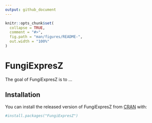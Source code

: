 ```yaml
---
output: github_document
---
```


<!-- README.md is generated from README.Rmd. Please edit that file -->

```r
knitr::opts_chunk$set(
  collapse = TRUE,
  comment = "#>",
  fig.path = "man/figures/README-",
  out.width = "100%"
)
```
# FungiExpresZ

<!-- badges: start -->
<!-- badges: end -->

The goal of FungiExpresZ is to ...

## Installation

You can install the released version of FungiExpresZ from [CRAN](https://CRAN.R-project.org) with:

``` r
#install.packages("FungiExpresZ")
```

